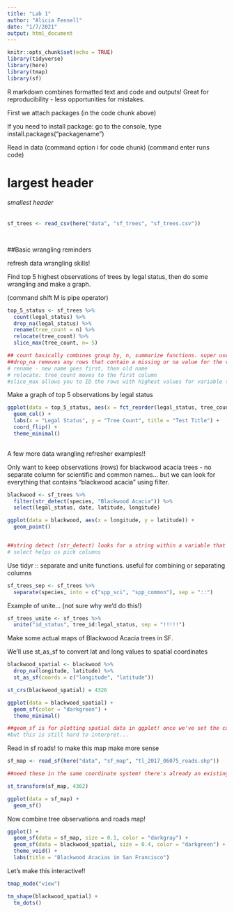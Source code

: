 ```yaml
---
title: "Lab 1"
author: "Alicia Fennell"
date: "1/7/2021"
output: html_document
---
```


```r
knitr::opts_chunk$set(echo = TRUE)
library(tidyverse)
library(here)
library(tmap)
library(sf)
```

R markdown combines formatted text and code and outputs! Great for reproducibility - less opportunities for mistakes.

First we attach packages (in the code chunk above)

If you need to install package: go to the console, type install.packages("packagename")

Read in data (command option i for code chunk)
(command enter runs code)

# largest header
###### smallest header 

```r
sf_trees <- read_csv(here("data", "sf_trees", "sf_trees.csv"))

  
```

##Basic wrangling reminders

refresh data wrangling skills! 

Find top 5 highest observations of trees by legal status, then do some wrangling and make a graph. 

(command shift M is pipe operator)

```r
top_5_status <- sf_trees %>% 
  count(legal_status) %>% 
  drop_na(legal_status) %>% 
  rename(tree_count = n) %>% 
  relocate(tree_count) %>% 
  slice_max(tree_count, n= 5)

## count basically combines group by, n, summarize functions. super useful
##drop_na removes any rows that contain a missing or na value for the variable you specify 
# rename - new name goes first, then old name 
# relocate: tree_count moves to the first column 
#slice_max allows you to ID the rows with highest values for variable that you specify, and then only keeps top ## 
```

Make a graph of top 5 observations by legal status 

```r
ggplot(data = top_5_status, aes(x = fct_reorder(legal_status, tree_count), y = tree_count)) +
  geom_col() +
  labs(x = "Legal Status", y = "Tree Count", title = "Test Title") +
  coord_flip() +
  theme_minimal()
  
```
A few more data wrangling refresher examples!!

Only want to keep observations (rows) for blackwood acacia trees
- no separate column for scientific and common names... but we can look for everything that contains "blackwood acacia" using filter. 

```r
blackwood <- sf_trees %>% 
  filter(str_detect(species, "Blackwood Acacia")) %>% 
  select(legal_status, date, latitude, longitude)

ggplot(data = blackwood, aes(x = longitude, y = latitude)) +
  geom_point()


##string detect (str_detect) looks for a string within a variable that we specify 
# select helps us pick columns 
```
Use tidyr :: separate and unite functions. useful for combining or separating columns 

```r
sf_trees_sep <- sf_trees %>% 
  separate(species, into = c("spp_sci", "spp_common"), sep = "::")

```

Example of unite... (not sure why we'd do this!)

```r
sf_trees_unite <- sf_trees %>% 
  unite("id_status", tree_id:legal_status, sep = "!!!!!")
```

Make some actual maps of Blackwood Acacia trees in SF. 

We'll use st_as_sf to convert lat and long values to spatial coordinates 

```r
blackwood_spatial <- blackwood %>% 
  drop_na(longitude, latitude) %>% 
  st_as_sf(coords = c("longitude", "latitude"))

st_crs(blackwood_spatial) = 4326

ggplot(data = blackwood_spatial) +
  geom_sf(color = "darkgreen") +
  theme_minimal()

##geom_sf is for plotting spatial data in ggplot! once we've set the coordinate system. 
#but this is still hard to interpret... 

```

Read in sf roads! to make this map make more sense 

```r
sf_map <- read_sf(here("data", "sf_map", "tl_2017_06075_roads.shp"))

##need these in the same coordinate system! there's already an existing crs for this so we'll use st_transform

st_transform(sf_map, 4362)

ggplot(data = sf_map) +
  geom_sf()
```

Now combine tree observations and roads map!

```r
ggplot() +
  geom_sf(data = sf_map, size = 0.1, color = "darkgray") +
  geom_sf(data = blackwood_spatial, size = 0.4, color = "darkgreen") + 
  theme_void() +
  labs(title = "Blackwood Acacias in San Francisco")
```

Let's make this interactive!! 

```r
tmap_mode("view")

tm_shape(blackwood_spatial) +
  tm_dots()
```

